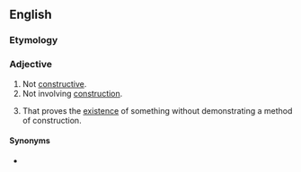 ==English==

===Etymology===
{{prefix|en|non|constructive}}

===Adjective===
{{en-adj|-}}
# Not [[constructive]].
# Not involving [[construction]].
# {{lb|en|mathematics}} That proves the [[existence]] of something without demonstrating a method of construction.

====Synonyms====
* {{l|en|unconstructive}}
